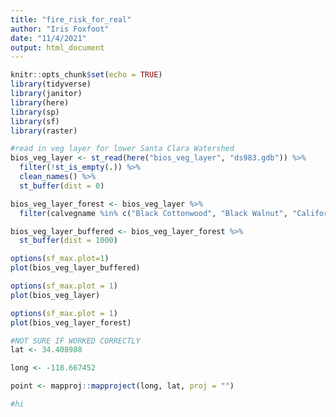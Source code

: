 ```yaml
---
title: "fire_risk_for_real"
author: "Iris Foxfoot"
date: "11/4/2021"
output: html_document
---
```


```r
knitr::opts_chunk$set(echo = TRUE)
library(tidyverse)
library(janitor)
library(here)
library(sp)
library(sf)
library(raster)
```

```r
#read in veg layer for lower Santa Clara Watershed
bios_veg_layer <- st_read(here("bios_veg_layer", "ds983.gdb")) %>% 
  filter(!st_is_empty(.)) %>% 
  clean_names() %>% 
  st_buffer(dist = 0)
```

```r
bios_veg_layer_forest <- bios_veg_layer %>% 
  filter(calvegname %in% c("Black Cottonwood", "Black Walnut", "California Sycamore", "Coast Live Oak", "Fremont Cottonwood", "Riparian Mixed Hardwood", "Willow (tree)"))
```

```r
bios_veg_layer_buffered <- bios_veg_layer_forest %>% 
  st_buffer(dist = 1000)
```

```r
options(sf_max.plot=1)
plot(bios_veg_layer_buffered)
```

```r
options(sf_max.plot = 1)
plot(bios_veg_layer)
```

```r
options(sf_max.plot = 1)
plot(bios_veg_layer_forest)
```



```r
#NOT SURE IF WORKED CORRECTLY
lat <- 34.408988

long <- -118.667452

point <- mapproj::mapproject(long, lat, proj = "")
```
```r
#hi 
```


